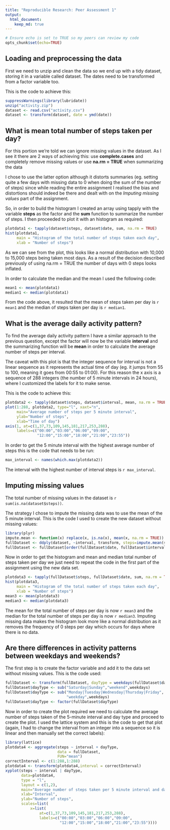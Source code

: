 ```yaml
---
title: "Reproducible Research: Peer Assessment 1"
output: 
  html_document:
    keep_md: true
---
```

```r
# Ensure echo is set to TRUE so my peers can review my code
opts_chunk$set(echo=TRUE)
```


## Loading and preprocessing the data
First we need to unzip and clean the data so we end up with a tidy dataset,
storing it in a variable called dataset. The dates need to be transformed from
a factor variable too.

This is the code to achieve this:
```r
suppressWarnings(library(lubridate))
unzip("activity.zip")
dataset <- read.csv("activity.csv")
dataset <- transform(dataset, date = ymd(date))
```

## What is mean total number of steps taken per day?
For this portion we're told we can ignore missing values in the dataset. As I
see it there are 2 ways of achieving this: use **complete.cases** and completely
remove missing values or use **na.rm = TRUE** when summarizing the data

I chose to use the latter option although it distorts summaries (eg. setting
quite a few days with missing data to 0 when doing the sum of the number of
steps) since while reading the entire assignment I realised the bias and
distortions should indeed be there and dealt with on the *Imputing missing
values* part of the assignment.

So, in order to build the histogram I created an array using tapply with the
variable **steps** as the factor and the **sum** function to summarize the 
number of steps. I then proceeded to plot it with an histogram as required:

```r
plotdata1 <- tapply(dataset$steps, dataset$date, sum, na.rm = TRUE)
hist(plotdata1,
     main = "Histogram of the total number of steps taken each day",
     xlab = "Number of steps")
```

As we can see from the plot, this looks like a normal distribution with 10,000
to 15,000 steps being taken most days. As a result of the decision described
previously of using na.rm = TRUE the number of days with 0 steps looks inflated.

In order to calculate the median and the mean I used the following code:

```r
mean1 <- mean(plotdata1)
median1 <- median(plotdata1)
```

From the code above, it resulted that the mean of steps taken per day is
`r mean1` and the median of steps taken per day is `r median1`.

## What is the average daily activity pattern?

To find the average daily activity pattern I have a similar approach to the
previous question, except the factor will now be the variable **interval** and
the summarizing function will be **mean** in order to calculate the average
number of steps per interval. 

The caveat with this plot is that the integer sequence for interval is not a
linear sequence as it represents the actual time of day (eg. it jumps from 55
to 100, meaning it goes from 00:55 to 01:00). For this reason the x axis is a
sequence of 288 integers (the number of 5 minute intervals in 24 hours), where
I customized the labels for it to make sense.

This is the code to achieve this:

```r
plotdata2 <- tapply(dataset$steps, dataset$interval, mean, na.rm = TRUE)
plot(1:288, plotdata2, type="l", xaxt="n",
     main="Average number of steps per 5 minute interval",
     ylab="Number of steps",
     xlab="Time of day")
axis(1, at=c(1,37,73,109,145,181,217,253,288),
     labels=c("00:00","03:00","06:00","09:00",
              "12:00","15:00","18:00","21:00","23:55"))
```

In order to get the 5 minute interval with the highest average number of steps
this is the code that needs to be run:

```r
max_interval <- names(which.max(plotdata2))
```

The interval with the highest number of interval steps is `r max_interval`.

## Imputing missing values

The total number of missing values in the dataset is
`r sum(is.na(dataset$steps))`.

The strategy I chose to impute the missing data was to use the mean of the 5
minute interval. This is the code I used to create the new dataset without 
missing values:

```r
library(plyr)
impute.mean <- function(x) replace(x, is.na(x), mean(x, na.rm = TRUE))
fullDataset <- ddply(dataset, ~interval, transform, steps=impute.mean(steps))
fullDataset <- fullDataset[order(fullDataset$date, fullDataset$interval),]
```

Now in order to get the histogram and mean and median total number of steps
taken per day we just need to repeat the code in the first part of the
assignment using the new data set.

```r
plotdata3 <- tapply(fullDataset$steps, fullDataset$date, sum, na.rm = TRUE)
hist(plotdata3,
     main = "Histogram of the total number of steps taken each day",
     xlab = "Number of steps")
mean3 <- mean(plotdata3)
median3 <- median(plotdata3)
```

The mean for the total number of steps per day is now `r mean3` and the median
for the total number of steps per day is now `r median3`. Imputing missing
data makes the histogram look more like a normal distribution as it removes the
frequency of 0 steps per day which occurs for days where there is no data.

## Are there differences in activity patterns between weekdays and weekends?

The first step is to create the factor variable and add it to the data set
without missing values. This is the code used:

```r
fullDataset <- transform(fullDataset, dayType = weekdays(fullDataset$date))
fullDataset$dayType <- sub("Saturday|Sunday","weekend",weekdays)
fullDataset$dayType <- sub("Monday|Tuesday|Wednesday|Thursday|Friday",
                           "weekday",weekdays)
fullDataset$dayType <- factor(fullDataset$dayType)
```

Now in order to create the plot required we need to calculate the average number
of steps taken of the 5-minute interval and day type and proceed to create the
plot. I used the lattice system and this is the code to get that plot (again, I
had to change the interval from an integer into a sequence so it is linear and
then manually set the correct labels):

```r
library(lattice)
plotdata4 <- aggregate(steps ~ interval + dayType,
                       data = fullDataset,
                       FUN="mean")
correctInterval <- c(1:288,1:288)
plotdata4 <- transform(plotdata4,interval = correctInterval)
xyplot(steps ~ interval | dayType,
       data=plotdata4,
       type = "l",
       layout = c(1,2),
       main="Average number of steps taken per 5 minute interval and day type",
       xlab="Interval",
       ylab="Number of steps",
       scales=list(
           x=list(
               at=c(1,37,73,109,145,181,217,253,288),
               labels=c("00:00","03:00","06:00","09:00",
                        "12:00","15:00","18:00","21:00","23:55"))))
```